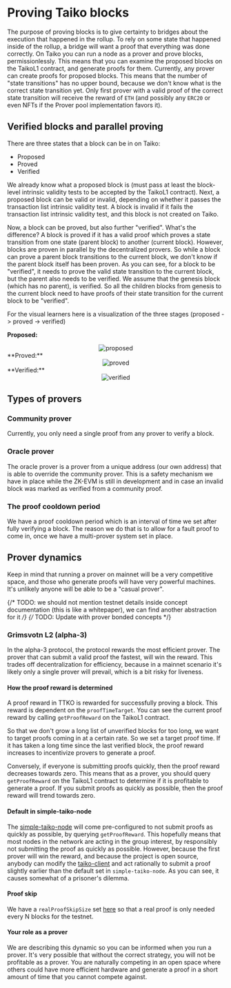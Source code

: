 
# Proving Taiko blocks

The purpose of proving blocks is to give certainty to bridges about the execution that happened in the rollup. To rely on some state that happened inside of the rollup, a bridge will want a proof that everything was done correctly. On Taiko you can run a node as a prover and prove blocks, permissionlessly. This means that you can examine the proposed blocks on the TaikoL1 contract, and generate proofs for them. Currently, any prover can create proofs for proposed blocks. This means that the number of "state transitions" has no upper bound, because we don't know what is the correct state transition yet. Only first prover with a valid proof of the correct state transition will receive the reward of `ETH` (and possibly any `ERC20` or even NFTs if the Prover pool implementation favors it).

## Verified blocks and parallel proving

There are three states that a block can be in on Taiko:

- Proposed
- Proved
- Verified

We already know what a proposed block is (must pass at least the block-level intrinsic validity tests to be accepted by the TaikoL1 contract). Next, a proposed block can be valid or invalid, depending on whether it passes the transaction list intrinsic validity test. A block is invalid if it fails the transaction list intrinsic validity test, and this block is not created on Taiko.

Now, a block can be proved, but also further "verified". What's the difference? A block is proved if it has a valid proof which proves a state transition from one state (parent block) to another (current block). However, blocks are proven in parallel by the decentralized provers. So while a block can prove a parent block transitions to the current block, we don't know if the parent block itself has been proven. As you can see, for a block to be "verified", it needs to prove the valid state transition to the current block, but the parent also needs to be verified. We assume that the genesis block (which has no parent), is verified. So all the children blocks from genesis to the current block need to have proofs of their state transition for the current block to be "verified".

For the visual learners here is a visualization of the three stages (proposed -> proved -> verified)

**Proposed:**

<center>
  <Image
    src="/images/diagrams/concepts/proving-taiko-blocks/proposed.png"
    alt="proposed"
    width={400}
    height={400}
  />
</center>
**Proved:**
<center>
  <Image
    src="/images/diagrams/concepts/proving-taiko-blocks/proved.png"
    alt="proved"
    width={400}
    height={400}
  />
</center>
**Verified:**
<center>
  <Image
    src="/images/diagrams/concepts/proving-taiko-blocks/verified.png"
    alt="verified"
    width={400}
    height={400}
  />
</center>

## Types of provers

### Community prover

Currently, you only need a single proof from any prover to verify a block.

### Oracle prover

The oracle prover is a prover from a unique address (our own address) that is able to override the community prover. This is a safety mechanism we have in place while the ZK-EVM is still in development and in case an invalid block was marked as verified from a community proof.

### The proof cooldown period

We have a proof cooldown period which is an interval of time we set after fully verifying a block. The reason we do that is to allow for a fault proof to come in, once we have a multi-prover system set in place.

## Prover dynamics

Keep in mind that running a prover on mainnet will be a very competitive space, and those who generate proofs will have very powerful machines. It's unlikely anyone will be able to be a "casual prover".

{/* TODO: we should not mention testnet details inside concept documentation (this is like a whitepaper), we can find another abstraction for it */}
{/* TODO: Update with prover bonded concepts */}

### Grimsvotn L2 (alpha-3)

In the alpha-3 protocol, the protocol rewards the most efficient prover. The prover that can submit a valid proof the fastest, will win the reward. This trades off decentralization for efficiency, because in a mainnet scenario it's likely only a single prover will prevail, which is a bit risky for liveness.

#### How the proof reward is determined

A proof reward in TTKO is rewarded for successfully proving a block. This reward is dependent on the `proofTimeTarget`. You can see the current proof reward by calling `getProofReward` on the TaikoL1 contract.

So that we don't grow a long list of unverified blocks for too long, we want to target proofs coming in at a certain rate. So we set a target proof time. If it has taken a long time since the last verified block, the proof reward increases to incentivize provers to generate a proof.

Conversely, if everyone is submitting proofs quickly, then the proof reward decreases towards zero. This means that as a prover, you should query `getProofReward` on the TaikoL1 contract to determine if it is profitable to generate a proof. If you submit proofs as quickly as possible, then the proof reward will trend towards zero.

#### Default in simple-taiko-node

The [simple-taiko-node](https://github.com/taikoxyz/simple-taiko-node) will come pre-configured to not submit proofs as quickly as possible, by querying `getProofReward`. This hopefully means that most nodes in the network are acting in the group interest, by responsibly not submitting the proof as quickly as possible. However, because the first prover will win the reward, and because the project is open source, anybody can modify the [taiko-client](https://github.com/taikoxyz/taiko-client) and act rationally to submit a proof slightly earlier than the default set in `simple-taiko-node`. As you can see, it causes somewhat of a prisoner's dilemma.

#### Proof skip

We have a `realProofSkipSize` set [here](https://github.com/taikoxyz/taiko-mono/blob/main/packages/protocol/contracts/L1/TaikoConfig.sol#LL40C13-L40C30) so that a real proof is only needed every N blocks for the testnet.

#### Your role as a prover

We are describing this dynamic so you can be informed when you run a prover. It's very possible that without the correct strategy, you will not be profitable as a prover. You are naturally competing in an open space where others could have more efficient hardware and generate a proof in a short amount of time that you cannot compete against.
